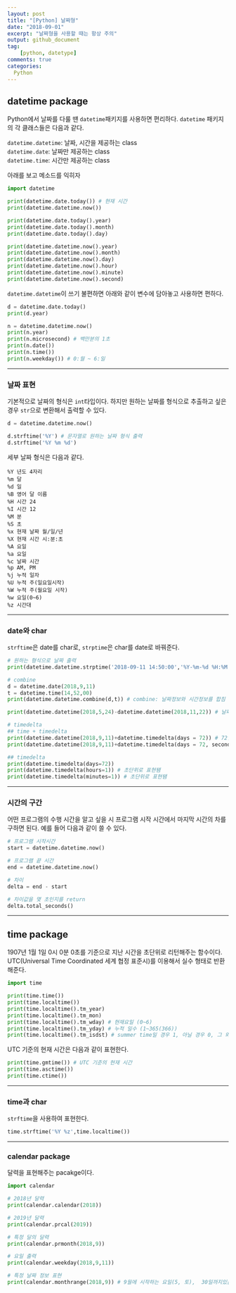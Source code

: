 ```yaml
---
layout: post
title: "[Python] 날짜형"
date: "2018-09-01"
excerpt: "날짜형을 사용할 때는 항상 주의"
output: github_document
tag:
    [python, datetype]
comments: true
categories:
  Python
---
```



## datetime package

Python에서 날짜를 다룰 땐 `datetime`패키지를 사용하면 편리하다. `datetime` 패키지의 각 클래스들은 다음과 같다.

`datetime.datetime`: 날짜, 시간을 제공하는 class <br>
`datetime.date`: 날짜만 제공하는 class <br>
`datetime.time`: 시간만 제공하는 class <br>

아래를 보고 메소드를 익히자

```python
import datetime

print(datetime.date.today()) # 현재 시간
print(datetime.datetime.now())

print(datetime.date.today().year)
print(datetime.date.today().month)
print(datetime.date.today().day)

print(datetime.datetime.now().year)
print(datetime.datetime.now().month)
print(datetime.datetime.now().day)
print(datetime.datetime.now().hour)
print(datetime.datetime.now().minute)
print(datetime.datetime.now().second)
```

`datetime.datetime`이 쓰기 불편하면 아래와 같이 변수에 담아놓고 사용하면 편하다.

```python
d = datetime.date.today()
print(d.year)

n = datetime.datetime.now()
print(n.year)
print(n.microsecond) # 백만분의 1초 
print(n.date())
print(n.time())
print(n.weekday()) # 0:월 ~ 6:일
```

***

### 날짜 표현

기본적으로 날짜의 형식은 `int`타입이다. 하지만 원하는 날짜를 형식으로 추출하고 싶은 경우 `str`으로 변환해서 출력할 수 있다.

```python
d = datetime.datetime.now()

d.strftime('%Y') # 문자열로 원하는 날짜 형식 출력
d.strftime('%Y %m %d')
```

세부 날짜 형식은 다음과 같다.

```
%Y 년도 4자리
%m 달
%d 일
%B 영어 달 이름
%H 시간 24
%I 시간 12
%M 분
%S 초
%x 현재 날짜 월/일/년
%X 현재 시간 시:분:초
%A 요일
%a 요일
%c 날짜 시간
%p AM, PM
%j 누적 일자
%U 누적 주(일요일시작)
%W 누적 주(월요일 시작)
%w 요일(0~6)
%z 시간대
```
***

### date와 char

`strftime`은 date를 char로, `strptime`은 char를 date로 바꿔준다.

```python
# 원하는 형식으로 날짜 출력
print(datetime.datetime.strptime('2018-09-11 14:50:00','%Y-%m-%d %H:%M:%S'))

# combine
d = datetime.date(2018,9,11)
t = datetime.time(14,52,00)
print(datetime.datetime.combine(d,t)) # combine: 날짜정보와 시간정보를 합침

print(datetime.datetime(2018,5,24)-datetime.datetime(2018,11,22)) # 날짜 - 날짜

# timedelta
## time + timedelta
print(datetime.datetime(2018,9,11)+datetime.timedelta(days = 72)) # 72일 뒤 날짜
print(datetime.datetime(2018,9,11)+datetime.timedelta(days = 72, seconds = 3600))

## timedelta
print(datetime.timedelta(days=72))
print(datetime.timedelta(hours=1)) # 초단위로 표현됌
print(datetime.timedelta(minutes=1)) # 초단위로 표현됌
```

***

### 시간의 구간

어떤 프로그램의 수행 시간을 알고 싶을 시 프로그램 시작 시간에서 마지막 시간의 차를 구하면 된다. 예를 들어 다음과 같이 쓸 수 있다.


```python
# 프로그램 시작시간
start = datetime.datetime.now()

# 프로그램 끝 시간
end = datetime.datetime.now()

# 차이
delta = end - start

# 차이값을 몇 초인지를 return
delta.total_seconds()
```

***

## time package

1907년 1월 1일 0시 0분 0초를 기준으로 지난 시간을 초단위로 리턴해주는 함수이다. UTC(Universal Time Coordinated 세계 협정 표준시)를 이용해서 실수 형태로 반환해준다.

```python
import time

print(time.time())
print(time.localtime())
print(time.localtime().tm_year)
print(time.localtime().tm_mon)
print(time.localtime().tm_wday) # 현재요일 (0~6)
print(time.localtime().tm_yday) # 누적 일수 (1~365(366))
print(time.localtime().tm_isdst) # summer time일 경우 1, 아닐 경우 0, 그 외 -1
```

UTC 기준의 현재 시간은 다음과 같이 표현한다.

```python
print(time.gmtime()) # UTC 기준의 현재 시간
print(time.asctime())
print(time.ctime())
```

***

### time과 char

`strftime`을 사용하여 표현한다.

```python
time.strftime('%Y %z',time.localtime())
```

***

### calendar package

달력을 표현해주는 pacakge이다.

```python
import calendar

# 2018년 달력
print(calendar.calendar(2018))

# 2019년 달력
print(calendar.prcal(2019))

# 특정 달의 달력
print(calendar.prmonth(2018,9))

# 요일 출력
print(calendar.weekday(2018,9,11))

# 특정 날짜 정보 표현
print(calendar.monthrange(2018,9)) # 9월에 시작하는 요일(5, 토),  30일까지있음을 표현
```
